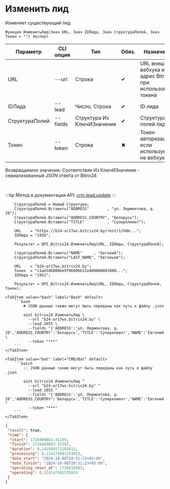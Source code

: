 ﻿---
sidebar_position: 5
description: Изменить лид и другие функции для работы с Bitrix24 в Открытом пакете интеграций - бесплатной open-source библиотеке интеграций для 1С:Предприятие 8, OneScript и CLI
keywords: [1C, 1С, 1С:Предприятие, 1С:Предприятие 8.3, API, Интеграция, Сервисы, Обмен, OneScript, CLI, Bitrix24]
---


# Изменить лид
 Изменяет существующий лид



`Функция ИзменитьЛид(Знач URL, Знач IDЛида, Знач СтруктураПолей, Знач Токен = "") Экспорт`

  | Параметр | CLI опция | Тип | Обяз. | Назначение |
  |-|-|-|-|-|
  | URL | --url | Строка | &#x2714; | URL внешнего вебхука или адрес Bitrix24 при использовании токена |
  | IDЛида | --lead | Число, Строка | &#x2714; | ID лида |
  | СтруктураПолей | --fields | Структура Из КлючИЗначение | &#x2714; | Структура полей лида |
  | Токен | --token | Строка | &#x2716; | Токен авторизации, если используется не вебхук |

  
  Возвращаемое значение:   Соответствие Из КлючИЗначение - сериализованный JSON ответа от Bitrix24

<br/>

:::tip
Метод в документации API: [crm.lead.update](https://dev.1c-bitrix.ru/rest_help/crm/leads/crm_lead_update.php)
:::
<br/>



```bsl title="Пример использования для 1С:Предприятие/OneScript"
    СтруктураПолей = Новый Структура;
    СтруктураПолей.Вставить("ADDRESS"        , "ул. Лермонтова, д. 20");
    СтруктураПолей.Вставить("ADDRESS_COUNTRY", "Беларусь");
    СтруктураПолей.Вставить("TITLE"          , "Суперклиент");

    URL    = "https://b24-ar17wx.bitrix24.by/rest/1/h0m...";
    IDЛида = "1950";

    Результат = OPI_Bitrix24.ИзменитьЛид(URL, IDЛида, СтруктураПолей);

    СтруктураПолей.Вставить("NAME"     , "Евгений");
    СтруктураПолей.Вставить("LAST_NAME", "Евгеньев");

    URL    = "b24-ar17wx.bitrix24.by";
    Токен  = "11ae5d68006e9f06006b12e400000001000...";
    IDЛида = "1952";

    Результат = OPI_Bitrix24.ИзменитьЛид(URL, IDЛида, СтруктураПолей, Токен);
```
    

 <Tabs>
  
    <TabItem value="bash" label="Bash" default>
        ```bash
            # JSON данные также могут быть переданы как путь к файлу .json
            
            oint bitrix24 ИзменитьЛид \
              --url "b24-ar17wx.bitrix24.by" \
              --lead 2055 \
              --fields "{'ADDRESS':'ул. Лермонтова, д. 20','ADDRESS_COUNTRY':'Беларусь','TITLE':'Суперклиент','NAME':'Евгений','LAST_NAME':'Евгеньев'}" \
              --token "***"
        ```
    </TabItem>
  
    <TabItem value="bat" label="CMD/Bat" default>
        ```batch
            :: JSON данные также могут быть переданы как путь к файлу .json
            
            oint bitrix24 ИзменитьЛид ^
              --url "b24-ar17wx.bitrix24.by" ^
              --lead 2055 ^
              --fields "{'ADDRESS':'ул. Лермонтова, д. 20','ADDRESS_COUNTRY':'Беларусь','TITLE':'Суперклиент','NAME':'Евгений','LAST_NAME':'Евгеньев'}" ^
              --token "***"
        ```
    </TabItem>
</Tabs>


```json title="Результат"
{
 "result": true,
 "time": {
  "start": 1728409883.41199,
  "finish": 1728409883.55397,
  "duration": 0.141980171203613,
  "processing": 0.114175081253052,
  "date_start": "2024-10-08T20:51:23+03:00",
  "date_finish": "2024-10-08T20:51:23+03:00",
  "operating_reset_at": 1728410483,
  "operating": 0.114147901535034
 }
}
```
